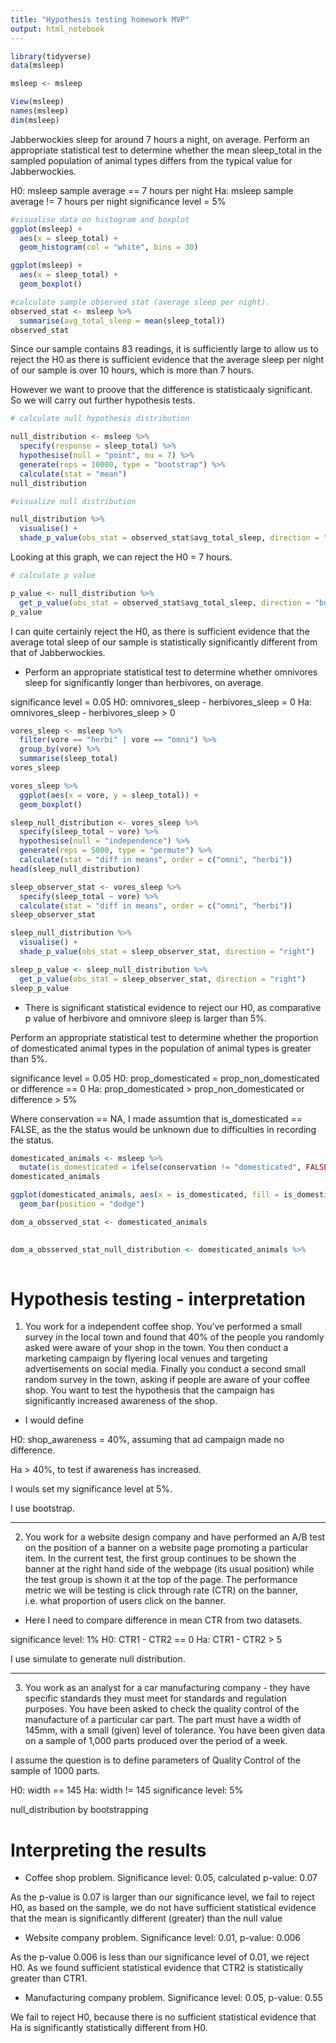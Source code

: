 ```yaml
---
title: "Hypothesis testing homework MVP"
output: html_notebook
---
```


```r
library(tidyverse)
data(msleep)
```
```r
msleep <- msleep
```
```r
View(msleep)
names(msleep)
dim(msleep)
```
Jabberwockies sleep for around 7 hours a night, on average. Perform an appropriate statistical test to determine whether the mean sleep_total in the sampled population of animal types differs from the typical value for Jabberwockies.


H0: msleep sample average == 7 hours per night
Ha: msleep sample average != 7 hours per night
significance level = 5%

```r
#visualise data on histogram and boxplot
ggplot(msleep) +
  aes(x = sleep_total) + 
  geom_histogram(col = "white", bins = 30)

ggplot(msleep) +
  aes(x = sleep_total) + 
  geom_boxplot()

#calculate sample observed stat (average sleep per night).
observed_stat <- msleep %>%
  summarise(avg_total_sleep = mean(sleep_total))
observed_stat
```

Since our sample contains 83 readings, it is sufficiently large to allow us to reject the H0 as there is sufficient evidence that the average sleep per night of our sample is over 10 hours, which is more than 7 hours. 

However we want to proove that the difference is statisticaaly significant. So we will carry out further hypothesis tests. 

```r
# calculate null hypothesis distribution

null_distribution <- msleep %>%
  specify(response = sleep_total) %>%
  hypothesise(null = "point", mu = 7) %>%
  generate(reps = 10000, type = "bootstrap") %>%
  calculate(stat = "mean")
null_distribution
```
```r
#visualize null distribution

null_distribution %>%
  visualise() + 
  shade_p_value(obs_stat = observed_stat$avg_total_sleep, direction = "both")
```
Looking at this graph, we can reject the H0 = 7 hours. 

```r
# calculate p value

p_value <- null_distribution %>%
  get_p_value(obs_stat = observed_stat$avg_total_sleep, direction = "both")
p_value
```
I can quite certainly reject the H0, as there is sufficient evidence that the average total sleep of our sample is statistically significantly different from that of Jabberwockies.



* Perform an appropriate statistical test to determine whether omnivores sleep for significantly longer than herbivores, on average.

significance level = 0.05
H0: omnivores_sleep - herbivores_sleep = 0
Ha: omnivores_sleep - herbivores_sleep > 0

```r
vores_sleep <- msleep %>%
  filter(vore == "herbi" | vore == "omni") %>%
  group_by(vore) %>%
  summarise(sleep_total)
vores_sleep
```
```r
vores_sleep %>%
  ggplot(aes(x = vore, y = sleep_total)) +
  geom_boxplot()
```
```r
sleep_null_distribution <- vores_sleep %>%
  specify(sleep_total ~ vore) %>%
  hypothesise(null = "independence") %>%
  generate(reps = 5000, type = "permute") %>%
  calculate(stat = "diff in means", order = c("omni", "herbi"))
head(sleep_null_distribution)
```
```r
sleep_observer_stat <- vores_sleep %>%
  specify(sleep_total ~ vore) %>%
  calculate(stat = "diff in means", order = c("omni", "herbi"))
sleep_observer_stat
```
```r
sleep_null_distribution %>%
  visualise() + 
  shade_p_value(obs_stat = sleep_observer_stat, direction = "right")
```
```r
sleep_p_value <- sleep_null_distribution %>%
  get_p_value(obs_stat = sleep_observer_stat, direction = "right")
sleep_p_value
```
* There is significant statistical evidence to reject our H0, as comparative p value of herbivore and omnivore sleep is larger than 5%.


Perform an appropriate statistical test to determine whether the proportion of domesticated animal types in the population of animal types is greater than 5%.

significance level = 0.05
H0: prop_domesticated = prop_non_domesticated or difference == 0
Ha: prop_domesticated > prop_non_domesticated or difference > 5%

Where conservation == NA, I made assumtion that is_domesticated == FALSE, as the the status would be unknown due to difficulties in recording the status. 

```r
domesticated_animals <- msleep %>%
  mutate(is_domesticated = ifelse(conservation != "domesticated", FALSE, TRUE))
domesticated_animals
```
```r
ggplot(domesticated_animals, aes(x = is_domesticated, fill = is_domesticated)) +
  geom_bar(position = "dodge")
```
```r
dom_a_obsserved_stat <- domesticated_animals
 
```
```r
dom_a_obsserved_stat_null_distribution <- domesticated_animals %>%
  
```

# Hypothesis testing - interpretation

1. You work for a independent coffee shop. You’ve performed a small survey in the local town and found that 40% of the people you randomly asked were aware of your shop in the town. You then conduct a marketing campaign by flyering local venues and targeting advertisements on social media. Finally you conduct a second small random survey in the town, asking if people are aware of your coffee shop. You want to test the hypothesis that the campaign has significantly increased awareness of the shop.

* I would define 

H0: shop_awareness = 40%, assuming that ad campaign made no difference. 

Ha > 40%, to test if awareness has increased. 

I wouls set my significance level at 5%. 

I use bootstrap. 

------------------

2. You work for a website design company and have performed an A/B test on the position of a banner on a website page promoting a particular item.
In the current test, the first group continues to be shown the banner at the right hand side of the webpage (its usual position) while the test group is shown it at the top of the page. The performance metric we will be testing is click through rate (CTR) on the banner, i.e. what proportion of users click on the banner. 

* Here I need to compare difference in mean CTR from two datasets.

significance level: 1%
H0: CTR1 - CTR2 == 0
Ha: CTR1 - CTR2 > 5

I use simulate to generate null distribution.

--------

3. You work as an analyst for a car manufacturing company - they have specific standards they must meet for standards and regulation purposes. You have been asked to check the quality control of the manufacture of a particular car part. The part must have a width of 145mm, with a small (given) level of tolerance. You have been given data on a sample of 1,000 parts produced over the period of a week.

I assume the question is to define parameters of Quality Control of the sample of 1000 parts. 

H0: width == 145
Ha: width != 145
significance level: 5%

null_distribution by bootstrapping

# Interpreting the results

* Coffee shop problem. Significance level: 0.05, calculated p-value: 0.07 

As the p-value is 0.07 is larger than our significance level, we fail to reject H0, as based on the sample, we do not have sufficient statistical evidence that the mean is significantly different (greater) than the null value

* Website company problem. Significance level: 0.01, p-value: 0.006 

As the p-value 0.006 is less than our significance level of 0.01, we reject H0. As we found sufficient statistical evidence that CTR2 is statistically greater than CTR1.

* Manufacturing company problem. Significance level: 0.05, p-value: 0.55

We fail to reject H0, because there is no sufficient statistical evidence that Ha is significantly statistically different from H0. 




